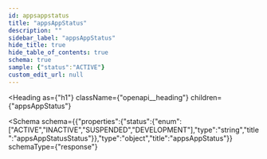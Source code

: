 ```yaml
---
id: appsappstatus
title: "appsAppStatus"
description: ""
sidebar_label: "appsAppStatus"
hide_title: true
hide_table_of_contents: true
schema: true
sample: {"status":"ACTIVE"}
custom_edit_url: null
---
```



<Heading
  as={"h1"}
  className={"openapi__heading"}
  children={"appsAppStatus"}
>
</Heading>





<Schema
  schema={{"properties":{"status":{"enum":["ACTIVE","INACTIVE","SUSPENDED","DEVELOPMENT"],"type":"string","title":"appsAppStatusStatus"}},"type":"object","title":"appsAppStatus"}}
  schemaType={"response"}
>
  
</Schema>
            